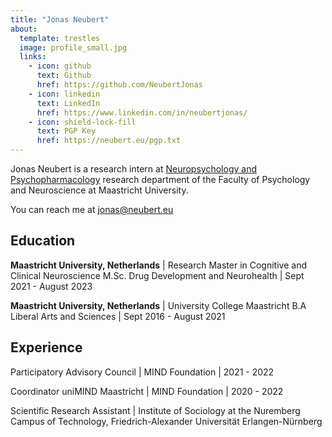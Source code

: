 ```yaml
---
title: "Jonas Neubert"
about:
  template: trestles
  image: profile_small.jpg
  links:
    - icon: github
      text: Github
      href: https://github.com/NeubertJonas
    - icon: linkedin
      text: LinkedIn
      href: https://www.linkedin.com/in/neubertjonas/
    - icon: shield-lock-fill
      text: PGP Key
      href: https://neubert.eu/pgp.txt
---
```


Jonas Neubert is a research intern at [Neuropsychology and Psychopharmacology](https://www.maastrichtuniversity.nl/research/neuropsychology-and-psychopharmacology) research department of the Faculty of Psychology and Neuroscience at Maastricht University.

You can reach me at [jonas@neubert.eu](mailto:jonas@neubert.eu)

## Education

**Maastricht University, Netherlands** \| Research Master in Cognitive and Clinical Neuroscience M.Sc. Drug Development and Neurohealth \| Sept 2021 - August 2023

**Maastricht University, Netherlands** \| University College Maastricht B.A Liberal Arts and Sciences \| Sept 2016 - August 2021

## Experience

Participatory Advisory Council \| MIND Foundation \| 2021 - 2022

Coordinator uniMIND Maastricht \| MIND Foundation \| 2020 - 2022

Scientific Research Assistant \| Institute of Sociology at the Nuremberg Campus of Technology, Friedrich-Alexander Universität Erlangen-Nürnberg

